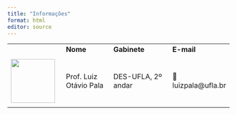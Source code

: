 ---
title: "Informações"
format: html
editor: source
---

::: {style="text-align: justify;"}

:::

|                               |                   |                                  |                          |
|-------------------|-----------------|---------------------|-----------------|
|                               | **Nome**          | **Gabinete** | **E-mail** |
| | |  | |
| ![](luizpala.png){width="100"} | Prof. Luiz Otávio Pala| DES-UFLA, 2º andar | 📧 luizpala@ufla.br |
| | | | |

 